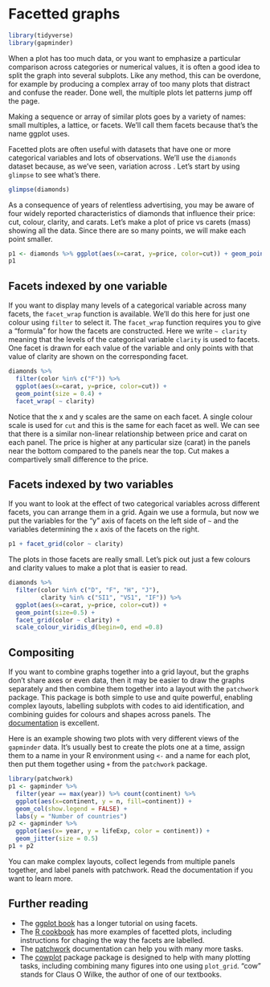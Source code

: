 # Facetted graphs {#facets}

```r
library(tidyverse)
library(gapminder)
```

When a plot has too much data, or you want to emphasize a particular comparison across categories or numerical values, it is often a good idea to split the graph into several subplots. Like any method, this can be overdone, for example by producing a complex array of too many plots that distract and confuse the reader. Done well, the multiple plots let patterns jump off the page.

Making a sequence or array of similar plots goes by a variety of names: small multiples, a lattice, or facets. We'll call them facets because that's the name ggplot uses.

Facetted plots are often useful with datasets that have one or more categorical variables and lots of observations. We'll use the `diamonds` dataset because, as we've seen, variation across . Let's start by using `glimpse` to see what's there.

```r
glimpse(diamonds)
```

As a consequence of years of relentless advertising, you may be aware of four widely reported characteristics of diamonds that influence their price: cut, colour, clarity, and carats. Let's make a plot of price vs carets (mass) showing all the data. Since there are so many points, we will make each point smaller.

```r
p1 <- diamonds %>% ggplot(aes(x=carat, y=price, color=cut)) + geom_point(size=0.4)
p1
```
## Facets indexed by one variable

If you want to display many levels of a categorical variable across many facets, the `facet_wrap` function is available. We'll do this here for just one colour using `filter` to select it. The `facet_wrap` function requires you to give a "formula" for how the facets are constructed. Here we write `~ clarity` meaning that the levels of the categorical variable `clarity` is used to facets. One facet is drawn for each value of the variable and only points with that value of clarity are shown on the corresponding facet.

```r
diamonds %>% 
  filter(color %in% c("F")) %>%
  ggplot(aes(x=carat, y=price, color=cut)) + 
  geom_point(size = 0.4) +
  facet_wrap( ~ clarity) 
```

Notice that the x and y scales are the same on each facet. A single colour scale is used for `cut` and this is the same for each facet as well. We can see that there is a similar non-linear relationship between price and carat on each panel. The price is higher at any particular size (carat) in the panels near the bottom compared to the panels near the top. Cut makes a compartively small difference to the price. 

## Facets indexed by two variables

If you want to look at the effect of two categorical variables across different facets, you can arrange them in a grid. Again we use a formula, but now we put the variables for the "y" axis of facets on the left side of `~` and the variables determining the `x` axis of the facets on the right.

```r
p1 + facet_grid(color ~ clarity)
```

The plots in those facets are really small. Let's pick out just a few colours and clarity values to make a plot that is easier to read. 

```r
diamonds %>% 
  filter(color %in% c("D", "F", "H", "J"), 
         clarity %in% c("SI1", "VS1", "IF")) %>%
  ggplot(aes(x=carat, y=price, color=cut)) + 
  geom_point(size=0.5) +
  facet_grid(color ~ clarity) + 
  scale_colour_viridis_d(begin=0, end =0.8) 
```

## Compositing

If you want to combine graphs together into a grid layout, but the graphs don't share axes or even data, then it may be easier to draw the graphs separately and then combine them together into a layout with the `patchwork` package. This package is both simple to use and quite powerful, enabling complex layouts, labelling subplots with codes to aid identification, and combining guides for colours and shapes across panels. The [documentation](https://patchwork.data-imaginist.com/) is excellent.

Here is an example showing two plots with very different views of the `gapminder` data. It's usually best to create the plots one at a time, assign them to a name in your R environment using `<-` and a name for each plot, then put them together using `+` from the `patchwork` package.

```r
library(patchwork)
p1 <- gapminder %>% 
  filter(year == max(year)) %>% count(continent) %>% 
  ggplot(aes(x=continent, y = n, fill=continent)) +
  geom_col(show.legend = FALSE) +
  labs(y = "Number of countries") 
p2 <- gapminder %>%
  ggplot(aes(x= year, y = lifeExp, color = continent)) + 
  geom_jitter(size = 0.5)
p1 + p2 
```

You can make complex layouts, collect legends from multiple panels together, and label panels with patchwork. Read the documentation if you want to learn more.


## Further reading

* The [ggplot book](https://ggplot2-book.org/facet.html) has a longer tutorial on using facets.
* The [R cookbook](http://www.cookbook-r.com/Graphs/Facets_(ggplot2)/) has more examples of facetted plots, including instructions for chaging the way the facets are labelled.
* The [patchwork](https://patchwork.data-imaginist.com/) documentation can help you with many more tasks.
* The [cowplot](https://cran.r-project.org/web/packages/cowplot/vignettes/introduction.html#:~:text=The%20cowplot%20package%20is%20a,or%20mix%20plots%20with%20images.) package package is designed to help with many plotting tasks, including combining many figures into one using `plot_grid`. "cow" stands for Claus O Wilke, the author of one of our textbooks.



